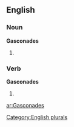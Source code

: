 ==English==

===Noun===
'''Gasconades'''

# {{plural of|[[Gasconade]]}}

===Verb===
'''Gasconades'''

# {{third person singular of|[[Gasconade]]}}

[[Category:English plurals]]

[[ar:Gasconades]]